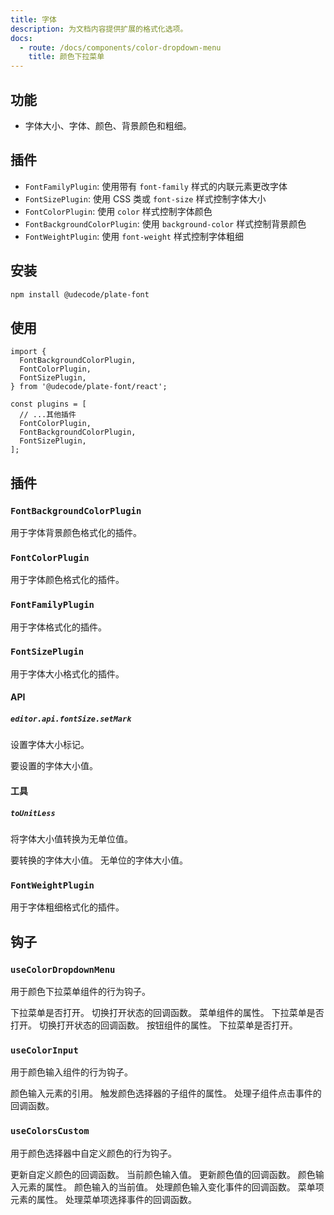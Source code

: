 ```yaml
---
title: 字体
description: 为文档内容提供扩展的格式化选项。
docs:
  - route: /docs/components/color-dropdown-menu
    title: 颜色下拉菜单
---
```


<ComponentPreview name="font-demo" />

<PackageInfo>

## 功能

- 字体大小、字体、颜色、背景颜色和粗细。

## 插件

- `FontFamilyPlugin`: 使用带有 `font-family` 样式的内联元素更改字体
- `FontSizePlugin`: 使用 CSS 类或 `font-size` 样式控制字体大小
- `FontColorPlugin`: 使用 `color` 样式控制字体颜色
- `FontBackgroundColorPlugin`: 使用 `background-color` 样式控制背景颜色
- `FontWeightPlugin`: 使用 `font-weight` 样式控制字体粗细

</PackageInfo>

## 安装

```bash
npm install @udecode/plate-font
```

## 使用

```tsx
import {
  FontBackgroundColorPlugin,
  FontColorPlugin,
  FontSizePlugin,
} from '@udecode/plate-font/react';

const plugins = [
  // ...其他插件
  FontColorPlugin,
  FontBackgroundColorPlugin,
  FontSizePlugin,
];
```

## 插件

### `FontBackgroundColorPlugin`

用于字体背景颜色格式化的插件。

### `FontColorPlugin`

用于字体颜色格式化的插件。

### `FontFamilyPlugin`

用于字体格式化的插件。

### `FontSizePlugin`

用于字体大小格式化的插件。

#### API

##### `editor.api.fontSize.setMark`

设置字体大小标记。

<API name="setMark">
<APIParameters>
  <APIItem name="fontSize" type="string">
    要设置的字体大小值。
  </APIItem>
</APIParameters>
</API>

#### 工具

##### `toUnitLess`

将字体大小值转换为无单位值。

<API name="toUnitLess">
<APIParameters>
  <APIItem name="fontSize" type="string">
    要转换的字体大小值。
  </APIItem>
</APIParameters>

<APIReturns type="string">
  无单位的字体大小值。
</APIReturns>
</API>

### `FontWeightPlugin`

用于字体粗细格式化的插件。

## 钩子

### `useColorDropdownMenu`

用于颜色下拉菜单组件的行为钩子。

<API name="useColorDropdownMenu">
<APIState>
  <APIItem name="open" type="boolean">
    下拉菜单是否打开。
  </APIItem>
  <APIItem name="onToggle" type="function">
    切换打开状态的回调函数。
  </APIItem>
</APIState>

<APIReturns type="object">
  <APIItem name="menuProps" type="object">
    菜单组件的属性。
    <APISubList>
      <APISubListItem parent="menuProps" name="open" type="boolean">
        下拉菜单是否打开。
      </APISubListItem>
      <APISubListItem parent="menuProps" name="onOpenChange" type="function">
        切换打开状态的回调函数。
      </APISubListItem>
    </APISubList>
  </APIItem>
  <APIItem name="buttonProps" type="object">
    按钮组件的属性。
    <APISubList>
      <APISubListItem parent="buttonProps" name="pressed" type="boolean">
        下拉菜单是否打开。
      </APISubListItem>
    </APISubList>
  </APIItem>
</APIReturns>
</API>

### `useColorInput`

用于颜色输入组件的行为钩子。

<API name="useColorInput">
<APIReturns type="object">
  <APIItem name="inputRef" type="React.Ref<HTMLInputElement>">
    颜色输入元素的引用。
  </APIItem>
  <APIItem name="childProps" type="object">
    触发颜色选择器的子组件的属性。
    <APISubList>
      <APISubListItem parent="childProps" name="onClick" type="function">
        处理子组件点击事件的回调函数。
      </APISubListItem>
    </APISubList>
  </APIItem>
</APIReturns>
</API>

### `useColorsCustom`

用于颜色选择器中自定义颜色的行为钩子。

<API name="useColorsCustom">
<APIState>
  <APIItem name="updateCustomColor" type="function">
    更新自定义颜色的回调函数。
  </APIItem>
  <APIItem name="value" type="string">
    当前颜色输入值。
  </APIItem>
  <APIItem name="setValue" type="function">
    更新颜色值的回调函数。
  </APIItem>
</APIState>

<APIReturns type="object">
  <APIItem name="inputProps" type="object">
    颜色输入元素的属性。
    <APISubList>
      <APISubListItem parent="inputProps" name="value" type="string">
        颜色输入的当前值。
      </APISubListItem>
      <APISubListItem parent="inputProps" name="onChange" type="function">
        处理颜色输入变化事件的回调函数。
      </APISubListItem>
    </APISubList>
  </APIItem>
  <APIItem name="menuItemProps" type="object">
    菜单项元素的属性。
     <APISubList>
      <APISubListItem parent="menuItemProps" name="onSelect" type="function">
        处理菜单项选择事件的回调函数。
      </APISubListItem>
    </APISubList>
  </APIItem>
</APIReturns>
</API>